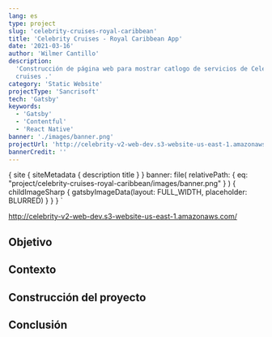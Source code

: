 ```yaml
---
lang: es
type: project
slug: 'celebrity-cruises-royal-caribbean'
title: 'Celebrity Cruises - Royal Caribbean App'
date: '2021-03-16'
author: 'Wilmer Cantillo'
description:
  'Construcción de página web para mostrar catlogo de servicios de Celebrity
  cruises .'
category: 'Static Website'
projectType: 'Sancrisoft'
tech: 'Gatsby'
keywords:
  - 'Gatsby'
  - 'Contentful'
  - 'React Native'
banner: './images/banner.png'
projectUrl: 'http://celebrity-v2-web-dev.s3-website-us-east-1.amazonaws.com/'
bannerCredit: ''
---
```


  {
    site {
      siteMetadata {
        description
        title
      }
    }
    banner: file(
      relativePath: {
        eq: "project/celebrity-cruises-royal-caribbean/images/banner.png"
      }
    ) {
      childImageSharp {
        gatsbyImageData(layout: FULL_WIDTH, placeholder: BLURRED)
      }
    }
  }
`

http://celebrity-v2-web-dev.s3-website-us-east-1.amazonaws.com/

## Objetivo

## Contexto

## Construcción del proyecto

## Conclusión
